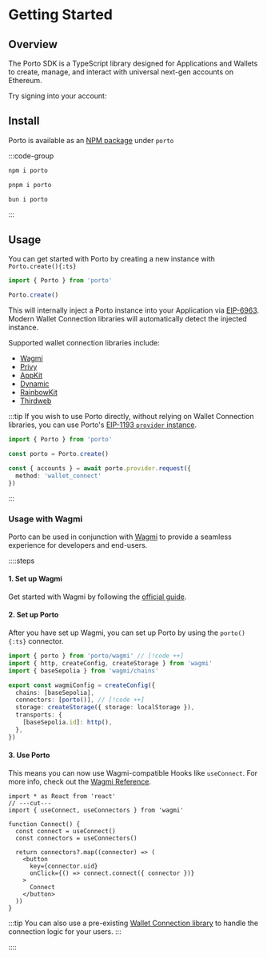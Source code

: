
# Getting Started

## Overview

The Porto SDK is a TypeScript library designed for Applications and Wallets to create, manage, and 
interact with universal next-gen accounts on Ethereum.

Try signing into your account:

<Connect />

## Install

Porto is available as an [NPM package](https://www.npmjs.com/package/porto) under `porto`

:::code-group

```bash [npm]
npm i porto
```

```bash [pnpm]
pnpm i porto
```

```bash [bun]
bun i porto
```

:::

## Usage

You can get started with Porto by creating a new instance with `Porto.create(){:ts}`

```ts
import { Porto } from 'porto'

Porto.create()
```

This will internally inject a Porto instance into your Application via [EIP-6963](https://eips.ethereum.org/EIPS/eip-6963).
Modern Wallet Connection libraries will automatically detect the injected instance.

Supported wallet connection libraries include:

- [Wagmi](https://wagmi.sh)
- [Privy](https://privy.io)
- [AppKit](https://reown.com/appkit)
- [Dynamic](https://dynamic.xyz)
- [RainbowKit](https://rainbowkit.com)
- [Thirdweb](https://thirdweb.com)

:::tip
If you wish to use Porto directly, without relying on Wallet Connection libraries, you can use Porto's [EIP-1193 `provider` instance](https://eips.ethereum.org/EIPS/eip-1193).

```ts twoslash
import { Porto } from 'porto'

const porto = Porto.create()

const { accounts } = await porto.provider.request({ 
  method: 'wallet_connect'
})
```

:::

### Usage with Wagmi

Porto can be used in conjunction with [Wagmi](https://wagmi.sh/) to provide a seamless experience for developers and end-users.

::::steps

#### 1. Set up Wagmi

Get started with Wagmi by following the [official guide](https://wagmi.sh/react/getting-started).

#### 2. Set up Porto

After you have set up Wagmi, you can set up Porto by using the `porto(){:ts}` connector.

```ts [wagmi.ts] twoslash
import { porto } from 'porto/wagmi' // [!code ++]
import { http, createConfig, createStorage } from 'wagmi'
import { baseSepolia } from 'wagmi/chains'

export const wagmiConfig = createConfig({
  chains: [baseSepolia],
  connectors: [porto()], // [!code ++]
  storage: createStorage({ storage: localStorage }),
  transports: {
    [baseSepolia.id]: http(),
  },
})
```

#### 3. Use Porto

This means you can now use Wagmi-compatible Hooks like `useConnect`. For more info, check out the [Wagmi Reference](#TODO).

```tsx twoslash
import * as React from 'react'
// ---cut---
import { useConnect, useConnectors } from 'wagmi'

function Connect() {
  const connect = useConnect()
  const connectors = useConnectors()

  return connectors?.map((connector) => (
    <button
      key={connector.uid}
      onClick={() => connect.connect({ connector })}
    >
      Connect
    </button>
  ))
}
```

:::tip
You can also use a pre-existing [Wallet Connection library](https://wagmi.sh/react/guides/connect-wallet#third-party-libraries) to handle the connection logic for your users.
:::


::::
